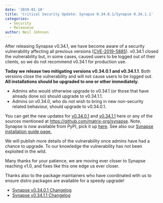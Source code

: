 ```yaml
---
date: '2019-01-10'
title: 'Critical Security Update: Synapse 0.34.0.1/Synapse 0.34.1.1'
categories:
  - Security
  - Releasese
author: Neil Johnson
---
```


After releasing Synapse v0.34.1, we have become aware of a security vulnerability affecting all previous versions (<a href="http://cve.mitre.org/cgi-bin/cvename.cgi?name=CVE-2019-5885">CVE-2019-5885</a>). v0.34.1 closed the vulnerability but, in some cases, caused users to be logged out of their clients, so we do not recommend v0.34.1 for production use.


<b>Today we release two mitigating versions v0.34.0.1 and v0.34.1.1</b>. Both versions close the vulnerability and will not cause users to be logged out. <b>All installations should be upgraded to one or other immediately.</b>

<ul>
 	<li style="font-weight: 400;">Admins who would otherwise upgrade to v0.34.1 (or those that have already done so) should upgrade to v0.34.1.1. 
</li>
 	<li style="font-weight: 400;">Admins on v0.34.0, who do not wish to bring in new non-security related behaviour, should upgrade to v0.34.0.1.
</li>
</ul>

You can get the new updates for <a href="https://github.com/matrix-org/synapse/releases/tag/v0.34.0.1">v0.34.0.1</a> and <a href="https://github.com/matrix-org/synapse/releases/tag/v0.34.1.1">v0.34.1.1</a> here or any of the sources mentioned at <a href="https://github.com/matrix-org/synapse">https://github.com/matrix-org/synapse</a>. Note, Synapse is now available from PyPI, pick it up <a href="https://pypi.org/project/matrix-synapse/">here</a>. See also our <a href="/docs/guides/installing-synapse">Synapse installation guide page.</a>

We will publish more details of the vulnerability once admins have had a chance to upgrade. To our knowledge the vulnerability has not been exploited in the wild.

Many thanks for your patience, we are moving ever closer to Synapse reaching v1.0, and fixes like this one edge us ever closer.

Thanks also to the package maintainers who have coordinated with us to ensure distro packages are available for a speedy upgrade!

<ul>
 	<li><a href="https://github.com/matrix-org/synapse/releases/tag/v0.34.0.1">Synapse v0.34.0.1 Changelog</a></li>
 	<li><a href="https://github.com/matrix-org/synapse/releases/tag/v0.34.1.1">Synapse v0.34.1.1 Changelog</a></li>
</ul>
